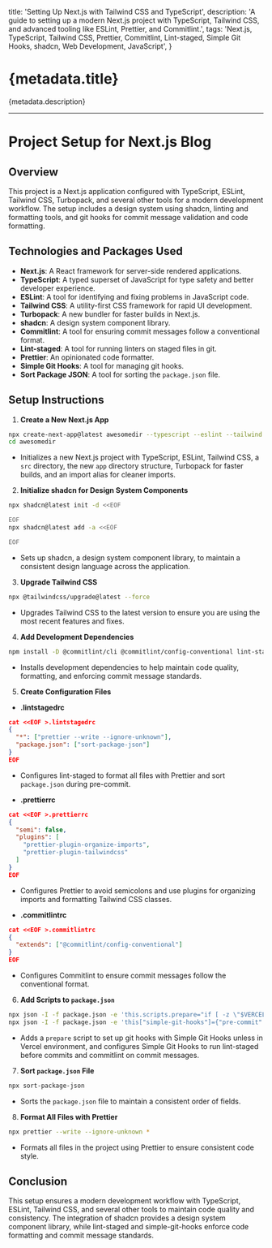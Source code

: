  title: 'Setting Up Next.js with Tailwind CSS and TypeScript',
  description:
    'A guide to setting up a modern Next.js project with TypeScript, Tailwind CSS, and advanced tooling like ESLint, Prettier, and Commitlint.',
  tags: 'Next.js, TypeScript, Tailwind CSS, Prettier, Commitlint, Lint-staged, Simple Git Hooks, shadcn, Web Development, JavaScript',
}

# {metadata.title}

{metadata.description}

---

# Project Setup for Next.js Blog

## Overview

This project is a Next.js application configured with TypeScript, ESLint, Tailwind CSS, Turbopack, and several other tools for a modern development workflow. The setup includes a design system using shadcn, linting and formatting tools, and git hooks for commit message validation and code formatting.

## Technologies and Packages Used

- **Next.js**: A React framework for server-side rendered applications.
- **TypeScript**: A typed superset of JavaScript for type safety and better developer experience.
- **ESLint**: A tool for identifying and fixing problems in JavaScript code.
- **Tailwind CSS**: A utility-first CSS framework for rapid UI development.
- **Turbopack**: A new bundler for faster builds in Next.js.
- **shadcn**: A design system component library.
- **Commitlint**: A tool for ensuring commit messages follow a conventional format.
- **Lint-staged**: A tool for running linters on staged files in git.
- **Prettier**: An opinionated code formatter.
- **Simple Git Hooks**: A tool for managing git hooks.
- **Sort Package JSON**: A tool for sorting the `package.json` file.

## Setup Instructions

1. **Create a New Next.js App**

```sh
npx create-next-app@latest awesomedir --typescript --eslint --tailwind --src-dir --app --turbopack --import-alias "@/*"
cd awesomedir
```

- Initializes a new Next.js project with TypeScript, ESLint, Tailwind CSS, a `src` directory, the new `app` directory structure, Turbopack for faster builds, and an import alias for cleaner imports.

2. **Initialize shadcn for Design System Components**

```sh
npx shadcn@latest init -d <<EOF

EOF
npx shadcn@latest add -a <<EOF

EOF
```

- Sets up shadcn, a design system component library, to maintain a consistent design language across the application.

3. **Upgrade Tailwind CSS**

```sh
npx @tailwindcss/upgrade@latest --force
```

- Upgrades Tailwind CSS to the latest version to ensure you are using the most recent features and fixes.

4. **Add Development Dependencies**

```sh
npm install -D @commitlint/cli @commitlint/config-conventional lint-staged prettier prettier-plugin-organize-imports prettier-plugin-tailwindcss simple-git-hooks sort-package-json
```

- Installs development dependencies to help maintain code quality, formatting, and enforcing commit message standards.

5. **Create Configuration Files**

- **.lintstagedrc**

```json
cat <<EOF >.lintstagedrc
{
  "*": ["prettier --write --ignore-unknown"],
  "package.json": ["sort-package-json"]
}
EOF
```

- Configures lint-staged to format all files with Prettier and sort `package.json` during pre-commit.

- **.prettierrc**

```json
cat <<EOF >.prettierrc
{
  "semi": false,
  "plugins": [
    "prettier-plugin-organize-imports",
    "prettier-plugin-tailwindcss"
  ]
}
EOF
```

- Configures Prettier to avoid semicolons and use plugins for organizing imports and formatting Tailwind CSS classes.

- **.commitlintrc**

```json
cat <<EOF >.commitlintrc
{
  "extends": ["@commitlint/config-conventional"]
}
EOF
```

- Configures Commitlint to ensure commit messages follow the conventional format.

6. **Add Scripts to `package.json`**

```sh
npx json -I -f package.json -e 'this.scripts.prepare="if [ -z \"$VERCEL_ENV\" ]; then simple-git-hooks; fi"'
npx json -I -f package.json -e 'this["simple-git-hooks"]={"pre-commit":"npx lint-staged --verbose","commit-msg":"npx commitlint --edit $1"}'
```

- Adds a `prepare` script to set up git hooks with Simple Git Hooks unless in Vercel environment, and configures Simple Git Hooks to run lint-staged before commits and commitlint on commit messages.

7. **Sort `package.json` File**

```sh
npx sort-package-json
```

- Sorts the `package.json` file to maintain a consistent order of fields.

8. **Format All Files with Prettier**

```sh
npx prettier --write --ignore-unknown *
```

- Formats all files in the project using Prettier to ensure consistent code style.

## Conclusion

This setup ensures a modern development workflow with TypeScript, ESLint, Tailwind CSS, and several other tools to maintain code quality and consistency. The integration of shadcn provides a design system component library, while lint-staged and simple-git-hooks enforce code formatting and commit message standards.
